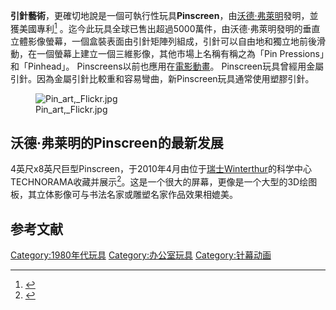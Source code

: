 '''引針藝術'''，更確切地說是一個可執行性玩具'''Pinscreen'''，由[[沃德·弗萊明|沃德·弗萊明]]發明，並獲美國專利<ref>{{Cite web |url=http://patft1.uspto.gov/netacgi/nph-Parser?Sect1=PTO1&Sect2=HITOFF&d=PALL&p=1&u=%2Fnetahtml%2FPTO%2Fsrchnum.htm&r=1&f=G&l=50&s1=4%2C654%2C989.PN.&OS=PN%2F4%2C654%2C989&RS=PN%2F4%2C654%2C989 |title=美國專利 4,654,989 |access-date=2022-02-01 |archive-date=2021-02-28 |archive-url=https://web.archive.org/web/20210228225818/http://patft1.uspto.gov/netacgi/nph-Parser?Sect1=PTO1&Sect2=HITOFF&d=PALL&p=1&u=%2Fnetahtml%2FPTO%2Fsrchnum.htm&r=1&f=G&l=50&s1=4%2C654%2C989.PN.&OS=PN%2F4%2C654%2C989&RS=PN%2F4%2C654%2C989 |dead-url=no }}</ref> 。迄今此玩具全球已售出超過5000萬件，由沃德·弗萊明發明的垂直立體影像螢幕，一個盒裝表面由引針矩陣列組成，引針可以自由地和獨立地前後滑動，在一個螢幕上建立一個三維影像，其他市場上名稱有稱之為「Pin Pressions」和「Pinhead」。 Pinscreens以前也應用在[[電影動畫|電影動畫]]。
Pinscreen玩具曾經用金屬引針。因為金屬引針比較重和容易彎曲，新Pinscreen玩具通常使用塑膠引針。

[[File:Pin_art,_Flickr.jpg|thumb]]

==沃德·弗莱明的Pinscreen的最新发展== 
4英尺x8英尺巨型Pinscreen，于2010年4月由位于[[瑞士|瑞士]]Winterthur的科学中心TECHNORAMA收藏并展示<ref>{{Cite web |url=http://www.technorama.ch/en/exhibition/et-cetera/ |title=存档副本 |access-date=2011-01-24 |archive-date=2018-05-30 |archive-url=https://web.archive.org/web/20180530043728/http://www.technorama.ch/en/exhibition/et-cetera |dead-url=no }}</ref>。这是一个很大的屏幕，更像是一个大型的3D绘图板，其立体影像可与书法名家或雕塑名家作品效果相媲美。

== 参考文献 ==
{{reflist}}

{{toy-stub}}

[[Category:1980年代玩具|Category:1980年代玩具]]
[[Category:办公室玩具|Category:办公室玩具]]
[[Category:针幕动画|Category:针幕动画]]